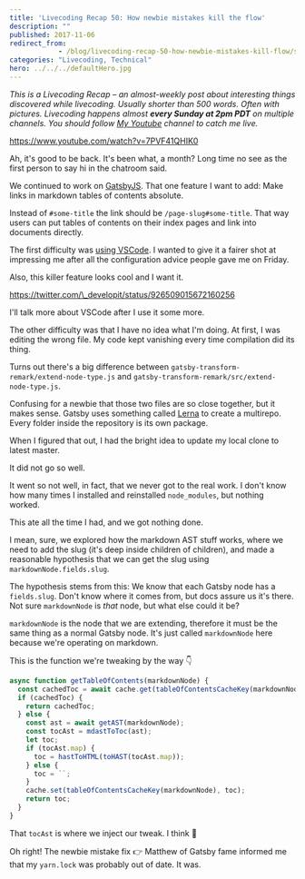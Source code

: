 ```yaml
---
title: 'Livecoding Recap 50: How newbie mistakes kill the flow'
description: ""
published: 2017-11-06
redirect_from: 
            - /blog/livecoding-recap-50-how-newbie-mistakes-kill-flow/swizec/7901
categories: "Livecoding, Technical"
hero: ../../../defaultHero.jpg
---
```

_This is a Livecoding Recap – an almost-weekly post about interesting things discovered while livecoding. Usually shorter than 500 words. Often with pictures. Livecoding happens almost **every Sunday at 2pm PDT** on multiple channels. You should follow [My Youtube](https://www.youtube.com/TheSwizec) channel to catch me live._

https://www.youtube.com/watch?v=7PVF41QHIK0

Ah, it&#x27;s good to be back. It&#x27;s been what, a month? Long time no see as the first person to say hi in the chatroom said.

We continued to work on [GatsbyJS](https://github.com/gatsbyjs/gatsby). That one feature I want to add: Make links in markdown tables of contents absolute.

Instead of `#some-title` the link should be `/page-slug#some-title`. That way users can put tables of contents on their index pages and link into documents directly.

The first difficulty was [using VSCode](https://swizec.com/blog/wont-be-switching-vscode/swizec/7898). I wanted to give it a fairer shot at impressing me after all the configuration advice people gave me on Friday.

Also, this killer feature looks cool and I want it.

https://twitter.com/\_developit/status/926509015672160256

I&#x27;ll talk more about VSCode after I use it some more.

The other difficulty was that I have no idea what I&#x27;m doing. At first, I was editing the wrong file. My code kept vanishing every time compilation did its thing.

Turns out there&#x27;s a big difference between `gatsby-transform-remark/extend-node-type.js` and `gatsby-transform-remark/src/extend-node-type.js`.

Confusing for a newbie that those two files are so close together, but it makes sense. Gatsby uses something called [Lerna](https://github.com/lerna/lerna) to create a multirepo. Every folder inside the repository is its own package.

When I figured that out, I had the bright idea to update my local clone to latest master.

It did not go so well.

It went so not well, in fact, that we never got to the real work. I don&#x27;t know how many times I installed and reinstalled `node_modules`, but nothing worked.

This ate all the time I had, and we got nothing done.

I mean, sure, we explored how the markdown AST stuff works, where we need to add the slug (it&#x27;s deep inside children of children), and made a reasonable hypothesis that we can get the slug using `markdownNode.fields.slug`.

The hypothesis stems from this: We know that each Gatsby node has a `fields.slug`. Don&#x27;t know where it comes from, but docs assure us it&#x27;s there. Not sure `markdownNode` is _that_ node, but what else could it be?

`markdownNode` is the node that we are extending, therefore it must be the same thing as a normal Gatsby node. It&#x27;s just called `markdownNode` here because we&#x27;re operating on markdown.

This is the function we&#x27;re tweaking by the way 👇

```javascript
async function getTableOfContents(markdownNode) {
  const cachedToc = await cache.get(tableOfContentsCacheKey(markdownNode));
  if (cachedToc) {
    return cachedToc;
  } else {
    const ast = await getAST(markdownNode);
    const tocAst = mdastToToc(ast);
    let toc;
    if (tocAst.map) {
      toc = hastToHTML(toHAST(tocAst.map));
    } else {
      toc = ``;
    }
    cache.set(tableOfContentsCacheKey(markdownNode), toc);
    return toc;
  }
}
```

That `tocAst` is where we inject our tweak. I think 🤔

Oh right! The newbie mistake fix 👉 Matthew of Gatsby fame informed me that my `yarn.lock` was probably out of date. It was.
